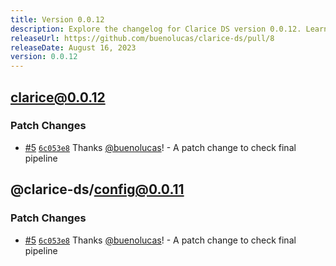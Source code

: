 ```yaml
---
title: Version 0.0.12
description: Explore the changelog for Clarice DS version 0.0.12. Learn about the latest features, bug fixes, and improvements.
releaseUrl: https://github.com/buenolucas/clarice-ds/pull/8
releaseDate: August 16, 2023
version: 0.0.12
---
```


## clarice@0.0.12

### Patch Changes

- [#5](https://github.com/buenolucas/clarice-ds/pull/5) [`6c053e8`](https://github.com/buenolucas/clarice-ds/commit/6c053e8b9b6fd771c3f02a8d90b62172ae015bbd) Thanks [@buenolucas](https://github.com/buenolucas)! - A patch change to check final pipeline

## @clarice-ds/config@0.0.11

### Patch Changes

- [#5](https://github.com/buenolucas/clarice-ds/pull/5) [`6c053e8`](https://github.com/buenolucas/clarice-ds/commit/6c053e8b9b6fd771c3f02a8d90b62172ae015bbd) Thanks [@buenolucas](https://github.com/buenolucas)! - A patch change to check final pipeline
